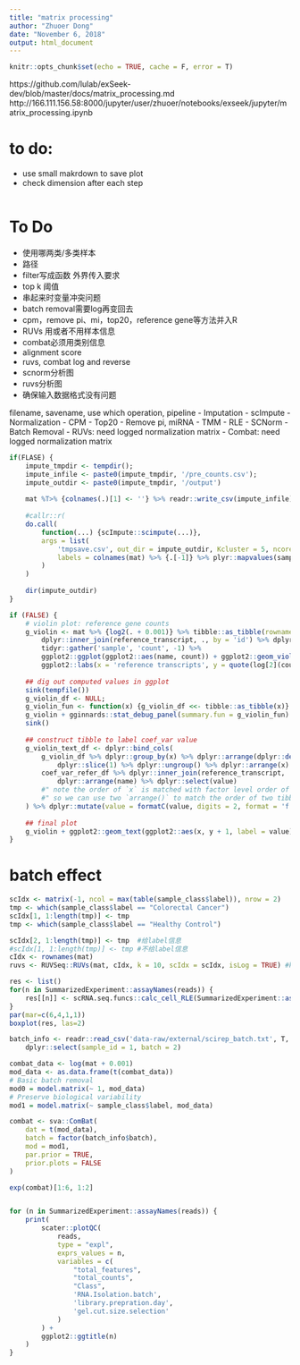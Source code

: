 ```yaml
---
title: "matrix processing"
author: "Zhuoer Dong"
date: "November 6, 2018"
output: html_document
---
```


```r
knitr::opts_chunk$set(echo = TRUE, cache = F, error = T)
```

https://github.com/lulab/exSeek-dev/blob/master/docs/matrix_processing.md
http://166.111.156.58:8000/jupyter/user/zhuoer/notebooks/exseek/jupyter/matrix_processing.ipynb

# to do:

- use small makrdown to save plot
- check dimension after each step

```r
```

# To Do
- 使用哪两类/多类样本
- 路径
- filter写成函数 外界传入要求
- top k 阈值
- 串起来时变量冲突问题
- batch removal需要log再变回去
- cpm，remove pi、mi，top20，reference gene等方法并入R
- RUVs 用或者不用样本信息
- combat必须用类别信息
- alignment score
- ruvs, combat log and reverse
- scnorm分析图
- ruvs分析图
- 确保输入数据格式没有问题

filename, savename, use which operation, pipeline
- Imputation
    - scImpute
- Normalization
    - CPM
    - Top20
    - Remove pi, miRNA
    - TMM
    - RLE
    - SCNorm
- Batch Removal
    - RUVs: need logged normalization matrix
    - Combat: need logged normalization matrix


```r
if(FLASE) {
	impute_tmpdir <- tempdir();
	impute_infile <- paste0(impute_tmpdir, '/pre_counts.csv');
	impute_outdir <- paste0(impute_tmpdir, '/output')
	
	mat %T>% {colnames(.)[1] <- ''} %>% readr::write_csv(impute_infile)
	
	#callr::r(
	do.call(
	    function(...) {scImpute::scimpute(...)}, 
	    args = list(
	        'tmpsave.csv', out_dir = impute_outdir, Kcluster = 5, ncores = 2, labeled = TRUE, 
	        labels = colnames(mat) %>% {.[-1]} %>% plyr::mapvalues(sample_class[[1]], sample_class[[2]], F)
	    )
	)
	
	dir(impute_outdir)
}
```



```r
if (FALSE) {
	# violin plot: reference gene counts
	g_violin <- mat %>% {log2(. + 0.001)} %>% tibble::as_tibble(rownames = 'id') %>% 
		dplyr::inner_join(reference_transcript, ., by = 'id') %>% dplyr::select(-id) %>%
		tidyr::gather('sample', 'count', -1) %>% 
		ggplot2::ggplot(ggplot2::aes(name, count)) + ggplot2::geom_violin() +
		ggplot2::labs(x = 'reference transcripts', y = quote(log[2](count)))
	
	## dig out computed values in ggplot
	sink(tempfile())
	g_violin_df <- NULL;
	g_violin_fun <- function(x) {g_violin_df <<- tibble::as_tibble(x)}
	g_violin + gginnards::stat_debug_panel(summary.fun = g_violin_fun)
	sink()
	
	## construct tibble to label coef_var value
	g_violin_text_df <- dplyr::bind_cols(
		g_violin_df %>% dplyr::group_by(x) %>% dplyr::arrange(dplyr::desc(y)) %>%
			dplyr::slice(1) %>% dplyr::ungroup() %>% dplyr::arrange(x) %>% dplyr::select(x, y),
		coef_var_refer_df %>% dplyr::inner_join(reference_transcript, ., by = 'id') %>% 
			dplyr::arrange(name) %>% dplyr::select(value) 
		#" note the order of `x` is matched with factor level order of `name` (in `geom_violin()`)
		#" so we can use two `arrange()` to match the order of two tibble
	) %>% dplyr::mutate(value = formatC(value, digits = 2, format = 'f'))
	
	## final plot
	g_violin + ggplot2::geom_text(ggplot2::aes(x, y + 1, label = value), g_violin_text_df)
}
```


# batch effect




```r
scIdx <- matrix(-1, ncol = max(table(sample_class$label)), nrow = 2)
tmp <- which(sample_class$label == "Colorectal Cancer")
scIdx[1, 1:length(tmp)] <- tmp
tmp <- which(sample_class$label == "Healthy Control")

scIdx[2, 1:length(tmp)] <- tmp  #给label信息
#scIdx[1, 1:length(tmp)] <- tmp #不给label信息
cIdx <- rownames(mat)
ruvs <- RUVSeq::RUVs(mat, cIdx, k = 10, scIdx = scIdx, isLog = TRUE) #k可调节

```

```r
res <- list()
for(n in SummarizedExperiment::assayNames(reads)) {
    res[[n]] <- scRNA.seq.funcs::calc_cell_RLE(SummarizedExperiment::assay(reads, n))
}
par(mar=c(6,4,1,1))
boxplot(res, las=2)
```


```r
batch_info <- readr::read_csv('data-raw/external/scirep_batch.txt', T, 'ciii') %>% 
	dplyr::select(sample_id = 1, batch = 2)

combat_data <- log(mat + 0.001)
mod_data <- as.data.frame(t(combat_data))
# Basic batch removal
mod0 = model.matrix(~ 1, mod_data) 
# Preserve biological variability
mod1 = model.matrix(~ sample_class$label, mod_data) 

combat <- sva::ComBat(
    dat = t(mod_data), 
    batch = factor(batch_info$batch), 
    mod = mod1,
    par.prior = TRUE,
    prior.plots = FALSE
)

exp(combat)[1:6, 1:2]


for (n in SummarizedExperiment::assayNames(reads)) {
    print(
        scater::plotQC(
            reads,
            type = "expl",
            exprs_values = n,
            variables = c(
                "total_features",
                "total_counts",
                "Class",
                'RNA.Isolation.batch',
                'library.prepration.day',
                'gel.cut.size.selection'
            )
        ) +
        ggplot2::ggtitle(n)
    )
}

```
